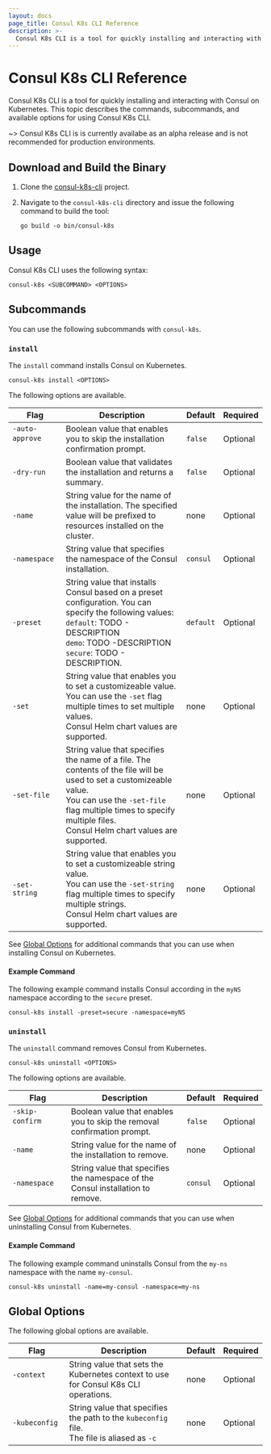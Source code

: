 ```yaml
---
layout: docs
page_title: Consul K8s CLI Reference
description: >-
  Consul K8s CLI is a tool for quickly installing and interacting with Consul on Kubernetes.
---
```


# Consul K8s CLI Reference

Consul K8s CLI is a tool for quickly installing and interacting with Consul on Kubernetes.
This topic describes the commands, subcommands, and available options for using Consul K8s CLI.

~> Consul K8s CLI is is currently availabe as an alpha release and is not recommended for production environments.

## Download and Build the Binary

1. Clone the [consul-k8s-cli](https://github.com/hashicorp/consul-k8s-cli) project.
1. Navigate to the `consul-k8s-cli` directory and issue the following command to build the tool:

   ```shell-session
   go build -o bin/consul-k8s
   ```

## Usage

Consul K8s CLI uses the following syntax:

```shell-session
consul-k8s <SUBCOMMAND> <OPTIONS>
```

## Subcommands

You can use the following subcommands with `consul-k8s`.

### `install`

The `install` command installs Consul on Kubernetes.

```shell-session
consul-k8s install <OPTIONS>
```

The following options are available.

| Flag                                                                           | Description                                                                                                                                                                                                                                        | Default   | Required |
| ------------------------------------------------------------------------------ | -------------------------------------------------------------------------------------------------------------------------------------------------------------------------------------------------------------------------------------------------- | --------- | -------- |
| `-auto-approve` &nbsp; &nbsp; &nbsp; &nbsp; &nbsp; &nbsp; &nbsp; &nbsp; &nbsp; | Boolean value that enables you to skip the installation confirmation prompt.                                                                                                                                                                       | `false`   | Optional |
| `-dry-run`                                                                     | Boolean value that validates the installation and returns a summary.                                                                                                                                                                               | `false`   | Optional |
| `-name`                                                                        | String value for the name of the installation. The specified value will be prefixed to resources installed on the cluster.                                                                                                                         | none      | Optional |
| `-namespace`                                                                   | String value that specifies the namespace of the Consul installation.                                                                                                                                                                              | `consul`  | Optional |
| `-preset`                                                                      | String value that installs Consul based on a preset configuration. You can specify the following values: <br/> `default`: TODO - DESCRIPTION <br/> `demo`: TODO -DESCRIPTION <br/> `secure`: TODO - DESCRIPTION.                                   | `default` | Optional |
| `-set`                                                                         | String value that enables you to set a customizeable value. <br/> You can use the `-set` flag multiple times to set multiple values. <br/> Consul Helm chart values are supported.                                                                 | none      | Optional |
| `-set-file`                                                                    | String value that specifies the name of a file. The contents of the file will be used to set a customizeable value. <br/> You can use the `-set-file` flag multiple times to specify multiple files. <br/> Consul Helm chart values are supported. | none      | Optional |
| `-set-string`                                                                  | String value that enables you to set a customizeable string value. <br/> You can use the `-set-string` flag multiple times to specify multiple strings. <br/> Consul Helm chart values are supported.                                              | none      | Optional |

See [Global Options](#global-options) for additional commands that you can use when installing Consul on Kubernetes.

#### Example Command

The following example command installs Consul according in the `myNS` namespace according to the `secure` preset.

```shell-session
consul-k8s install -preset=secure -namespace=myNS
```

### `uninstall`

The `uninstall` command removes Consul from Kubernetes.

```shell-session
consul-k8s uninstall <OPTIONS>
```

The following options are available.

| Flag                                                                           | Description                                                                     | Default  | Required |
| ------------------------------------------------------------------------------ | ------------------------------------------------------------------------------- | -------- | -------- |
| `-skip-confirm` &nbsp; &nbsp; &nbsp; &nbsp; &nbsp; &nbsp; &nbsp; &nbsp; &nbsp; | Boolean value that enables you to skip the removal confirmation prompt.         | `false`  | Optional |
| `-name`                                                                        | String value for the name of the installation to remove.                        | none     | Optional |
| `-namespace`                                                                   | String value that specifies the namespace of the Consul installation to remove. | `consul` | Optional |

See [Global Options](#global-options) for additional commands that you can use when uninstalling Consul from Kubernetes.

#### Example Command

The following example command uninstalls Consul from the `my-ns` namespace with the name `my-consul`.

```shell-session
consul-k8s uninstall -name=my-consul -namespace=my-ns
```

## Global Options

The following global options are available.

| Flag                                                                      | Description                                                                                      | Default | Required |
| ------------------------------------------------------------------------- | ------------------------------------------------------------------------------------------------ | ------- | -------- |
| `-context` &nbsp; &nbsp; &nbsp; &nbsp; &nbsp; &nbsp; &nbsp; &nbsp; &nbsp; | String value that sets the Kubernetes context to use for Consul K8s CLI operations.              | none    | Optional |
| `-kubeconfig`                                                             | String value that specifies the path to the `kubeconfig` file. <br/> The file is aliased as `-c` | none    | Optional |
